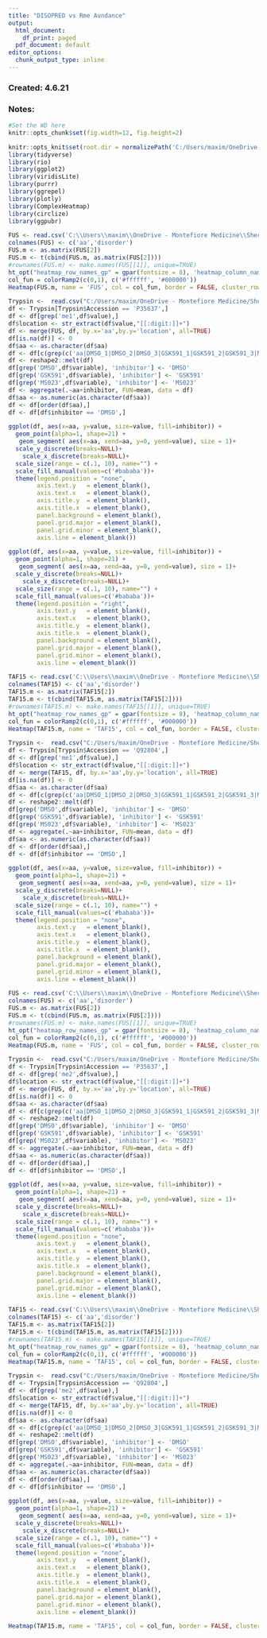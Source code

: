 ```yaml
---
title: "DISOPRED vs Rme Aundance"
output:
  html_document:
    df_print: paged
  pdf_document: default
editor_options:
  chunk_output_type: inline
---
```


### Created: 4.6.21


### Notes:   
```r
#Set the WD here
knitr::opts_chunk$set(fig.width=12, fig.height=2) 

knitr::opts_knit$set(root.dir = normalizePath('C:/Users/maxim/OneDrive - Montefiore Medicine/Shechter/Processed_Data/'))
library(tidyverse)
library(rio)
library(ggplot2)
library(viridisLite)
library(purrr)
library(ggrepel)
library(plotly)
library(ComplexHeatmap)
library(circlize)
library(ggpubr)
```

```r
FUS <- read.csv('C:\\Users\\maxim\\OneDrive - Montefiore Medicine\\Shechter\\Disorder_Analysis\\FUS_TAF15_Disorder\\FUS_disorder.csv', header = T)
colnames(FUS) <- c('aa','disorder')
FUS.m <- as.matrix(FUS[2])
FUS.m <- t(cbind(FUS.m, as.matrix(FUS[2])))
#rownames(FUS.m) <- make.names(FUS[[1]], unique=TRUE)
ht_opt("heatmap_row_names_gp" = gpar(fontsize = 8), 'heatmap_column_names_gp' = gpar(fontsize = 8))
col_fun = colorRamp2(c(0,1), c('#ffffff', '#000000'))
Heatmap(FUS.m, name = 'FUS', col = col_fun, border = FALSE, cluster_rows = FALSE, cluster_columns = FALSE, show_column_dend = FALSE, show_row_dend = FALSE, row_names_side = 'left', show_row_names = FALSE, show_column_names = FALSE, show_heatmap_legend = FALSE)

Trypsin <-  read.csv("C:/Users/maxim/OneDrive - Montefiore Medicine/Shechter/Processed_Data/Tryp_02/Trypsin_MMA_ADMA_SDMA_PerResidue.csv")
df <- Trypsin[Trypsin$Accession == 'P35637',]
df <- df[grep('me1',df$value),]
df$location <- str_extract(df$value,"[[:digit:]]+")
df <- merge(FUS, df, by.x='aa',by.y='location', all=TRUE)
df[is.na(df)] <- 0
df$aa <- as.character(df$aa)
df <- df[c(grep(c('aa|DMSO_1|DMSO_2|DMSO_3|GSK591_1|GSK591_2|GSK591_3|MS023_1|MS023_2|MS023_3'),colnames(df)))]
df <- reshape2::melt(df)
df[grep('DMSO',df$variable), 'inhibitor'] <- 'DMSO'
df[grep('GSK591',df$variable), 'inhibitor'] <- 'GSK591'
df[grep('MS023',df$variable), 'inhibitor'] <- 'MS023'
df <- aggregate(.~aa+inhibitor, FUN=mean, data = df)
df$aa <- as.numeric(as.character(df$aa))
df <- df[order(df$aa),]
df <- df[df$inhibitor == 'DMSO',]

ggplot(df, aes(x=aa, y=value, size=value, fill=inhibitor)) +
  geom_point(alpha=1, shape=21) +
   geom_segment( aes(x=aa, xend=aa, y=0, yend=value), size = 1)+
  scale_y_discrete(breaks=NULL)+
    scale_x_discrete(breaks=NULL)+
  scale_size(range = c(.1, 10), name="") +
  scale_fill_manual(values=c('#bababa'))+
  theme(legend.position = "none",
        axis.text.y   = element_blank(),
        axis.text.x   = element_blank(),
        axis.title.y  = element_blank(),
        axis.title.x  = element_blank(),
        panel.background = element_blank(),
        panel.grid.major = element_blank(), 
        panel.grid.minor = element_blank(),
        axis.line = element_blank())

ggplot(df, aes(x=aa, y=value, size=value, fill=inhibitor)) +
  geom_point(alpha=1, shape=21) +
   geom_segment( aes(x=aa, xend=aa, y=0, yend=value), size = 1)+
  scale_y_discrete(breaks=NULL)+
    scale_x_discrete(breaks=NULL)+
  scale_size(range = c(.1, 10), name="") +
  scale_fill_manual(values=c('#bababa'))+
  theme(legend.position = "right",
        axis.text.y   = element_blank(),
        axis.text.x   = element_blank(),
        axis.title.y  = element_blank(),
        axis.title.x  = element_blank(),
        panel.background = element_blank(),
        panel.grid.major = element_blank(), 
        panel.grid.minor = element_blank(),
        axis.line = element_blank())
```

```r
TAF15 <- read.csv('C:\\Users\\maxim\\OneDrive - Montefiore Medicine\\Shechter\\Disorder_Analysis\\FUS_TAF15_Disorder\\TAF15_disorder.csv', header = T)
colnames(TAF15) <- c('aa','disorder')
TAF15.m <- as.matrix(TAF15[2])
TAF15.m <- t(cbind(TAF15.m, as.matrix(TAF15[2])))
#rownames(TAF15.m) <- make.names(TAF15[[1]], unique=TRUE)
ht_opt("heatmap_row_names_gp" = gpar(fontsize = 8), 'heatmap_column_names_gp' = gpar(fontsize = 8))
col_fun = colorRamp2(c(0,1), c('#ffffff', '#000000'))
Heatmap(TAF15.m, name = 'TAF15', col = col_fun, border = FALSE, cluster_rows = FALSE, cluster_columns = FALSE, show_column_dend = FALSE, show_row_dend = FALSE, row_names_side = 'left', show_row_names = FALSE, show_column_names = FALSE, show_heatmap_legend = FALSE)

Trypsin <-  read.csv("C:/Users/maxim/OneDrive - Montefiore Medicine/Shechter/Processed_Data/Tryp_02/Trypsin_MMA_ADMA_SDMA_PerResidue.csv")
df <- Trypsin[Trypsin$Accession == 'Q92804',]
df <- df[grep('me1',df$value),]
df$location <- str_extract(df$value,"[[:digit:]]+")
df <- merge(TAF15, df, by.x='aa',by.y='location', all=TRUE)
df[is.na(df)] <- 0
df$aa <- as.character(df$aa)
df <- df[c(grep(c('aa|DMSO_1|DMSO_2|DMSO_3|GSK591_1|GSK591_2|GSK591_3|MS023_1|MS023_2|MS023_3'),colnames(df)))]
df <- reshape2::melt(df)
df[grep('DMSO',df$variable), 'inhibitor'] <- 'DMSO'
df[grep('GSK591',df$variable), 'inhibitor'] <- 'GSK591'
df[grep('MS023',df$variable), 'inhibitor'] <- 'MS023'
df <- aggregate(.~aa+inhibitor, FUN=mean, data = df)
df$aa <- as.numeric(as.character(df$aa))
df <- df[order(df$aa),]
df <- df[df$inhibitor == 'DMSO',]

ggplot(df, aes(x=aa, y=value, size=value, fill=inhibitor)) +
  geom_point(alpha=1, shape=21) +
   geom_segment( aes(x=aa, xend=aa, y=0, yend=value), size = 1)+
  scale_y_discrete(breaks=NULL)+
    scale_x_discrete(breaks=NULL)+
  scale_size(range = c(.1, 10), name="") +
  scale_fill_manual(values=c('#bababa'))+
  theme(legend.position = "none",
        axis.text.y   = element_blank(),
        axis.text.x   = element_blank(),
        axis.title.y  = element_blank(),
        axis.title.x  = element_blank(),
        panel.background = element_blank(),
        panel.grid.major = element_blank(), 
        panel.grid.minor = element_blank(),
        axis.line = element_blank())
```

```r
FUS <- read.csv('C:\\Users\\maxim\\OneDrive - Montefiore Medicine\\Shechter\\Disorder_Analysis\\FUS_TAF15_Disorder\\FUS_disorder.csv', header = T)
colnames(FUS) <- c('aa','disorder')
FUS.m <- as.matrix(FUS[2])
FUS.m <- t(cbind(FUS.m, as.matrix(FUS[2])))
#rownames(FUS.m) <- make.names(FUS[[1]], unique=TRUE)
ht_opt("heatmap_row_names_gp" = gpar(fontsize = 8), 'heatmap_column_names_gp' = gpar(fontsize = 8))
col_fun = colorRamp2(c(0,1), c('#ffffff', '#000000'))
Heatmap(FUS.m, name = 'FUS', col = col_fun, border = FALSE, cluster_rows = FALSE, cluster_columns = FALSE, show_column_dend = FALSE, show_row_dend = FALSE, row_names_side = 'left', show_row_names = FALSE, show_column_names = FALSE, show_heatmap_legend = FALSE)

Trypsin <-  read.csv("C:/Users/maxim/OneDrive - Montefiore Medicine/Shechter/Processed_Data/Tryp_02/Trypsin_MMA_ADMA_SDMA_PerResidue.csv")
df <- Trypsin[Trypsin$Accession == 'P35637',]
df <- df[grep('me2',df$value),]
df$location <- str_extract(df$value,"[[:digit:]]+")
df <- merge(FUS, df, by.x='aa',by.y='location', all=TRUE)
df[is.na(df)] <- 0
df$aa <- as.character(df$aa)
df <- df[c(grep(c('aa|DMSO_1|DMSO_2|DMSO_3|GSK591_1|GSK591_2|GSK591_3|MS023_1|MS023_2|MS023_3'),colnames(df)))]
df <- reshape2::melt(df)
df[grep('DMSO',df$variable), 'inhibitor'] <- 'DMSO'
df[grep('GSK591',df$variable), 'inhibitor'] <- 'GSK591'
df[grep('MS023',df$variable), 'inhibitor'] <- 'MS023'
df <- aggregate(.~aa+inhibitor, FUN=mean, data = df)
df$aa <- as.numeric(as.character(df$aa))
df <- df[order(df$aa),]
df <- df[df$inhibitor == 'DMSO',]

ggplot(df, aes(x=aa, y=value, size=value, fill=inhibitor)) +
  geom_point(alpha=1, shape=21) +
   geom_segment( aes(x=aa, xend=aa, y=0, yend=value), size = 1)+
  scale_y_discrete(breaks=NULL)+
    scale_x_discrete(breaks=NULL)+
  scale_size(range = c(.1, 10), name="") +
  scale_fill_manual(values=c('#bababa'))+
  theme(legend.position = "none",
        axis.text.y   = element_blank(),
        axis.text.x   = element_blank(),
        axis.title.y  = element_blank(),
        axis.title.x  = element_blank(),
        panel.background = element_blank(),
        panel.grid.major = element_blank(), 
        panel.grid.minor = element_blank(),
        axis.line = element_blank())
```

```r
TAF15 <- read.csv('C:\\Users\\maxim\\OneDrive - Montefiore Medicine\\Shechter\\Disorder_Analysis\\FUS_TAF15_Disorder\\TAF15_disorder.csv', header = T)
colnames(TAF15) <- c('aa','disorder')
TAF15.m <- as.matrix(TAF15[2])
TAF15.m <- t(cbind(TAF15.m, as.matrix(TAF15[2])))
#rownames(TAF15.m) <- make.names(TAF15[[1]], unique=TRUE)
ht_opt("heatmap_row_names_gp" = gpar(fontsize = 8), 'heatmap_column_names_gp' = gpar(fontsize = 8))
col_fun = colorRamp2(c(0,1), c('#ffffff', '#000000'))
Heatmap(TAF15.m, name = 'TAF15', col = col_fun, border = FALSE, cluster_rows = FALSE, cluster_columns = FALSE, show_column_dend = FALSE, show_row_dend = FALSE, row_names_side = 'left', show_row_names = FALSE, show_column_names = FALSE, show_heatmap_legend = FALSE)

Trypsin <-  read.csv("C:/Users/maxim/OneDrive - Montefiore Medicine/Shechter/Processed_Data/Tryp_02/Trypsin_MMA_ADMA_SDMA_PerResidue.csv")
df <- Trypsin[Trypsin$Accession == 'Q92804',]
df <- df[grep('me2',df$value),]
df$location <- str_extract(df$value,"[[:digit:]]+")
df <- merge(TAF15, df, by.x='aa',by.y='location', all=TRUE)
df[is.na(df)] <- 0
df$aa <- as.character(df$aa)
df <- df[c(grep(c('aa|DMSO_1|DMSO_2|DMSO_3|GSK591_1|GSK591_2|GSK591_3|MS023_1|MS023_2|MS023_3'),colnames(df)))]
df <- reshape2::melt(df)
df[grep('DMSO',df$variable), 'inhibitor'] <- 'DMSO'
df[grep('GSK591',df$variable), 'inhibitor'] <- 'GSK591'
df[grep('MS023',df$variable), 'inhibitor'] <- 'MS023'
df <- aggregate(.~aa+inhibitor, FUN=mean, data = df)
df$aa <- as.numeric(as.character(df$aa))
df <- df[order(df$aa),]
df <- df[df$inhibitor == 'DMSO',]

ggplot(df, aes(x=aa, y=value, size=value, fill=inhibitor)) +
  geom_point(alpha=1, shape=21) +
   geom_segment( aes(x=aa, xend=aa, y=0, yend=value), size = 1)+
  scale_y_discrete(breaks=NULL)+
    scale_x_discrete(breaks=NULL)+
  scale_size(range = c(.1, 10), name="") +
  scale_fill_manual(values=c('#bababa'))+
  theme(legend.position = "none",
        axis.text.y   = element_blank(),
        axis.text.x   = element_blank(),
        axis.title.y  = element_blank(),
        axis.title.x  = element_blank(),
        panel.background = element_blank(),
        panel.grid.major = element_blank(), 
        panel.grid.minor = element_blank(),
        axis.line = element_blank()) 

Heatmap(TAF15.m, name = 'TAF15', col = col_fun, border = FALSE, cluster_rows = FALSE, cluster_columns = FALSE, show_column_dend = FALSE, show_row_dend = FALSE, row_names_side = 'left', show_row_names = FALSE, show_column_names = FALSE, show_heatmap_legend = TRUE)
```
